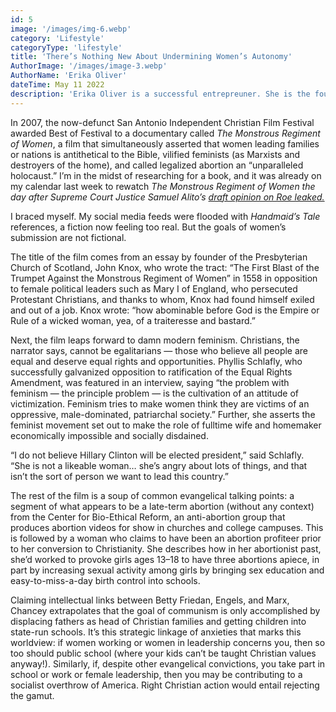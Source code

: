 ```yaml
---
id: 5
image: '/images/img-6.webp'
category: 'Lifestyle'
categoryType: 'lifestyle'
title: 'There’s Nothing New About Undermining Women’s Autonomy'
AuthorImage: '/images/image-3.webp'
AuthorName: 'Erika Oliver'
dateTime: May 11 2022
description: 'Erika Oliver is a successful entrepreuner. She is the founder of Acme Inc, a bootstrapped business that builds affordable SaaS tools for local news, indie publishers, and other small businesses.'
---
```


In 2007, the now-defunct San Antonio Independent Christian Film Festival awarded Best of Festival to a documentary called _The Monstrous Regiment of Women_, a film that simultaneously asserted that women leading families or nations is antithetical to the Bible, vilified feminists (as Marxists and destroyers of the home), and called legalized abortion an “unparalleled holocaust.” I’m in the midst of researching for a book, and it was already on my calendar last week to rewatch _The Monstrous Regiment of Women the day after Supreme Court Justice Samuel Alito’s [draft opinion on Roe leaked.](https://www.politico.com/news/2022/05/02/supreme-court-abortion-draft-opinion-00029473)_

I braced myself. My social media feeds were flooded with _Handmaid’s Tale_ references, a fiction now feeling too real. But the goals of women’s submission are not fictional.

The title of the film comes from an essay by founder of the Presbyterian Church of Scotland, John Knox, who wrote the tract: “The First Blast of the Trumpet Against the Monstrous Regiment of Women” in 1558 in opposition to female political leaders such as Mary I of England, who persecuted Protestant Christians, and thanks to whom, Knox had found himself exiled and out of a job. Knox wrote: “how abominable before God is the Empire or Rule of a wicked woman, yea, of a traiteresse and bastard.”

Next, the film leaps forward to damn modern feminism. Christians, the narrator says, cannot be egalitarians — those who believe all people are equal and deserve equal rights and opportunities. Phyllis Schlafly, who successfully galvanized opposition to ratification of the Equal Rights Amendment, was featured in an interview, saying “the problem with feminism — the principle problem — is the cultivation of an attitude of victimization. Feminism tries to make women think they are victims of an oppressive, male-dominated, patriarchal society.” Further, she asserts the feminist movement set out to make the role of fulltime wife and homemaker economically impossible and socially disdained.

“I do not believe Hillary Clinton will be elected president,” said Schlafly. “She is not a likeable woman… she’s angry about lots of things, and that isn’t the sort of person we want to lead this country.”

The rest of the film is a soup of common evangelical talking points: a segment of what appears to be a late-term abortion (without any context) from the Center for Bio-Ethical Reform, an anti-abortion group that produces abortion videos for show in churches and college campuses. This is followed by a woman who claims to have been an abortion profiteer prior to her conversion to Christianity. She describes how in her abortionist past, she’d worked to provoke girls ages 13–18 to have three abortions apiece, in part by increasing sexual activity among girls by bringing sex education and easy-to-miss-a-day birth control into schools.

Claiming intellectual links between Betty Friedan, Engels, and Marx, Chancey extrapolates that the goal of communism is only accomplished by displacing fathers as head of Christian families and getting children into state-run schools. It’s this strategic linkage of anxieties that marks this worldview: if women working or women in leadership concerns you, then so too should public school (where your kids can’t be taught Christian values anyway!). Similarly, if, despite other evangelical convictions, you take part in school or work or female leadership, then you may be contributing to a socialist overthrow of America. Right Christian action would entail rejecting the gamut.
